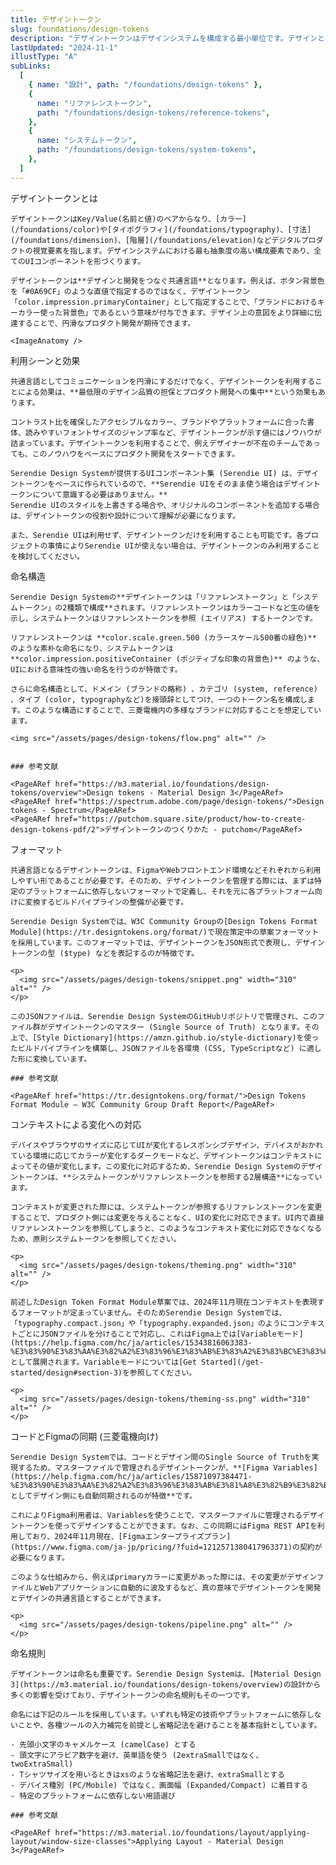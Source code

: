 ```yaml
---
title: デザイントークン
slug: foundations/design-tokens
description: "デザイントークンはデザインシステムを構成する最小単位です。デザインと開発でデザイントークンを共有することで、Single Source of Truthを実現します。"
lastUpdated: "2024-11-1"
illustType: "A"
subLinks:
  [
    { name: "設計", path: "/foundations/design-tokens" },
    {
      name: "リファレンストークン",
      path: "/foundations/design-tokens/reference-tokens",
    },
    {
      name: "システムトークン",
      path: "/foundations/design-tokens/system-tokens",
    },
  ]
---
```



<PageSection>
    <PageHeadLine number={1}>デザイントークンとは</PageHeadLine>

    デザイントークンはKey/Value(名前と値)のペアからなり、[カラー](/foundations/color)や[タイポグラフィ](/foundations/typography)、[寸法](/foundations/dimension)、[階層](/foundations/elevation)などデジタルプロダクトの視覚要素を指します。デザインシステムにおける最も抽象度の高い構成要素であり、全てのUIコンポーネントを形づくります。

    デザイントークンは**デザインと開発をつなぐ共通言語**となります。例えば、ボタン背景色を「#0A69CF」のような直値で指定するのではなく、デザイントークン「color.impression.primaryContainer」として指定することで、「ブランドにおけるキーカラー使った背景色」であるという意味が付与できます。デザイン上の意図をより詳細に伝達することで、円滑なプロダクト開発が期待できます。

    <ImageAnatomy />

  </PageSection>

  <PageSection>
    <PageHeadLine number={2}>利用シーンと効果</PageHeadLine>

    共通言語としてコミュニケーションを円滑にするだけでなく、デザイントークンを利用することによる効果は、**最低限のデザイン品質の担保とプロダクト開発への集中**という効果もあります。

    コントラスト比を確保したアクセシブルなカラー、ブランドやプラットフォームに合った書体、読みやすいフォントサイズのジャンプ率など、デザイントークンが示す値にはノウハウが詰まっています。デザイントークンを利用することで、例えデザイナーが不在のチームであっても、このノウハウをベースにプロダクト開発をスタートできます。

    Serendie Design Systemが提供するUIコンポーネント集 (Serendie UI) は、デザイントークンをベースに作られているので、**Serendie UIをそのまま使う場合はデザイントークンについて意識する必要はありません。**
    Serendie UIのスタイルを上書きする場合や、オリジナルのコンポーネントを追加する場合は、デザイントークンの役割や設計について理解が必要になります。

    また、Serendie UIは利用せず、デザイントークンだけを利用することも可能です。各プロジェクトの事情によりSerendie UIが使えない場合は、デザイントークンのみ利用することを検討してください。

  </PageSection>

  <PageSection>
    <PageHeadLine number={3}>命名構造</PageHeadLine>

    Serendie Design Systemの**デザイントークンは「リファレンストークン」と「システムトークン」の2種類で構成**されます。リファレンストークンはカラーコードなど生の値を示し、システムトークンはリファレンストークンを参照 (エイリアス) するトークンです。

    リファレンストークンは **color.scale.green.500 (カラースケール500番の緑色)** のような素朴な命名になり、システムトークンは **color.impression.positiveContainer (ポジティブな印象の背景色)** のような、UIにおける意味性の強い命名を行うのが特徴です。

    さらに命名構造として、ドメイン (ブランドの略称) 、カテゴリ (system, reference) 、タイプ (color, typographyなど)を接頭辞としてつけ、一つのトークン名を構成します。このような構造にすることで、三菱電機内の多様なブランドに対応することを想定しています。

    <img src="/assets/pages/design-tokens/flow.png" alt="" />


    ### 参考文献

    <PageARef href="https://m3.material.io/foundations/design-tokens/overview">Design tokens - Material Design 3</PageARef>
    <PageARef href="https://spectrum.adobe.com/page/design-tokens/">Design tokens - Spectrum</PageARef>
    <PageARef href="https://putchom.square.site/product/how-to-create-design-tokens-pdf/2">デザイントークンのつくりかた - putchom</PageARef>

  </PageSection>

  <PageSection>
    <PageHeadLine number={5}>フォーマット</PageHeadLine>
    
    共通言語となるデザイントークンは、FigmaやWebフロントエンド環境などそれぞれから利用しやすい形であることが必要です。そのため、デザイントークンを管理する際には、まずは特定のプラットフォームに依存しないフォーマットで定義し、それを元に各プラットフォーム向けに変換するビルドパイプラインの整備が必要です。
    
    Serendie Design Systemでは、W3C Community Groupの[Design Tokens Format Module](https://tr.designtokens.org/format/)で現在策定中の草案フォーマットを採用しています。このフォーマットでは、デザイントークンをJSON形式で表現し、デザイントークンの型 ($type) などを表記するのが特徴です。
  
    <p>
      <img src="/assets/pages/design-tokens/snippet.png" width="310" alt="" />
    </p>

    このJSONファイルは、Serendie Design SystemのGitHubリポジトリで管理され、このファイル群がデザイントークンのマスター (Single Source of Truth) となります。その上で、[Style Dictionary](https://amzn.github.io/style-dictionary)を使ったビルドパイプラインを構築し、JSONファイルを各環境 (CSS, TypeScriptなど) に適した形に変換しています。

    ### 参考文献

    <PageARef href="https://tr.designtokens.org/format/">Design Tokens Format Module – W3C Community Group Draft Report</PageARef>

  </PageSection>

  <PageSection>
    <PageHeadLine number={7}>コンテキストによる変化への対応</PageHeadLine>

    デバイスやブラウザのサイズに応じてUIが変化するレスポンシブデザイン、デバイスがおかれている環境に応じてカラーが変化するダークモードなど、デザイントークンはコンテキストによってその値が変化します。この変化に対応するため、Serendie Design Systemのデザイントークンは、**システムトークンがリファレンストークンを参照する2層構造**になっています。

    コンテキストが変更された際には、システムトークンが参照するリファレンストークンを変更することで、プロダクト側には変更を与えることなく、UIの変化に対応できます。UI内で直接リファレンストークンを参照してしまうと、このようなコンテキスト変化に対応できなくなるため、原則システムトークンを参照してください。

    <p>
      <img src="/assets/pages/design-tokens/theming.png" width="310" alt="" />
    </p>

    前述したDesign Token Format Module草案では、2024年11月現在コンテキストを表現するフォーマットが定まっていません。そのためSerendie Design Systemでは、「typography.compact.json」や「typography.expanded.json」のようにコンテキストごとにJSONファイルを分けることで対応し、これはFigma上では[Variableモード](https://help.figma.com/hc/ja/articles/15343816063383-%E3%83%90%E3%83%AA%E3%82%A2%E3%83%96%E3%83%AB%E3%83%A2%E3%83%BC%E3%83%89)として展開されます。Variableモードについては[Get Started](/get-started/design#section-3)を参照してください。

    <p>
      <img src="/assets/pages/design-tokens/theming-ss.png" width="310" alt="" />
    </p>

  </PageSection>

  <PageSection>
    <PageHeadLine number={6}>コードとFigmaの同期 (三菱電機向け)</PageHeadLine>

    Serendie Design Systemでは、コードとデザイン間のSingle Source of Truthを実現するため、マスターファイルで管理されるデザイントークンが、**[Figma Variables](https://help.figma.com/hc/ja/articles/15871097384471-%E3%83%90%E3%83%AA%E3%82%A2%E3%83%96%E3%83%AB%E3%81%A8%E3%82%B9%E3%82%BF%E3%82%A4%E3%83%AB%E3%81%AE%E9%81%95%E3%81%84)としてデザイン側にも自動同期されるのが特徴**です。

    これによりFigma利用者は、Variablesを使うことで、マスターファイルに管理されるデザイントークンを使ってデザインすることができます。なお、この同期にはFigma REST APIを利用しており、2024年11月現在、[Figmaエンタープライズプラン](https://www.figma.com/ja-jp/pricing/?fuid=1212571380417963371)の契約が必要になります。

    このような仕組みから、例えばprimaryカラーに変更があった際には、その変更がデザインファイルとWebアプリケーションに自動的に波及するなど、真の意味でデザイントークンを開発とデザインの共通言語とすることができます。

    <p>
      <img src="/assets/pages/design-tokens/pipeline.png" alt="" />
    </p>

  </PageSection>

  <PageSection>
    <PageHeadLine number={4}>命名規則</PageHeadLine>
    
    デザイントークンは命名も重要です。Serendie Design Systemは、[Material Design 3](https://m3.material.io/foundations/design-tokens/overview)の設計から多くの影響を受けており、デザイントークンの命名規則もその一つです。
    
    命名には下記のルールを採用しています。いずれも特定の技術やプラットフォームに依存しないことや、各種ツールの入力補完を前提とし省略記法を避けることを基本指針としています。

    - 先頭小文字のキャメルケース (camelCase) とする
    - 頭文字にアラビア数字を避け、英単語を使う (2extraSmallではなく、twoExtraSmall)
    - Tシャツサイズを用いるときはxsのような省略記法を避け、extraSmallとする
    - デバイス種別 (PC/Mobile) ではなく、画面幅 (Expanded/Compact) に着目する
    - 特定のプラットフォームに依存しない用語選び

    ### 参考文献

    <PageARef href="https://m3.material.io/foundations/layout/applying-layout/window-size-classes">Applying Layout - Material Design 3</PageARef>

  </PageSection>
